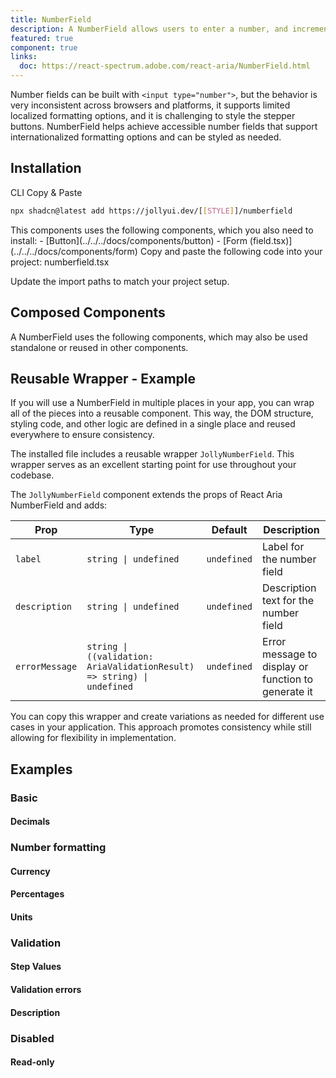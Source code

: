 ```yaml
---
title: NumberField
description: A NumberField allows users to enter a number, and increment or decrement the value using stepper buttons or the keyboard.
featured: true
component: true
links:
  doc: https://react-spectrum.adobe.com/react-aria/NumberField.html
---
```


Number fields can be built with `<input type="number">`, but the behavior is very inconsistent across browsers and platforms, it supports limited localized formatting options, and it is challenging to style the stepper buttons. NumberField helps achieve accessible number fields that support internationalized formatting options and can be styled as needed.

<ComponentPreview name="numberfield-demo" />

## Installation

<Tabs defaultValue="cli">

<TabsList>
  <TabsTrigger value="cli">CLI</TabsTrigger>
  <TabsTrigger value="manual">Copy & Paste</TabsTrigger>
</TabsList>

<TabsContent value="cli">

```bash
npx shadcn@latest add https://jollyui.dev/[[STYLE]]/numberfield
```

</TabsContent>

<TabsContent value="manual">

<Steps>
<Step>
  This components uses the following components, which you also need to install:
  - [Button](../../../docs/components/button)
  - [Form (field.tsx)](../../../docs/components/form)
</Step>
<Step>
  Copy and paste the following code into your project: numberfield.tsx
</Step>

<ComponentSource name="numberfield" />

<Step>Update the import paths to match your project setup.</Step>

</Steps>

</TabsContent>

</Tabs>

## Composed Components

A NumberField uses the following components, which may also be used standalone or reused in other components.

<ComponentCards>
  <ComponentCard component="label" />
  <ComponentCard component="input" />
  <ComponentCard component="button" />
</ComponentCards>

## Reusable Wrapper - Example

If you will use a NumberField in multiple places in your app, you can wrap all of the pieces into a reusable component. This way, the DOM structure, styling code, and other logic are defined in a single place and reused everywhere to ensure consistency.

The installed file includes a reusable wrapper `JollyNumberField`. This wrapper serves as an excellent starting point for use throughout your codebase.

<ComponentPreview name="numberfield-reusable" />

The `JollyNumberField` component extends the props of React Aria NumberField and adds:

| Prop           | Type                                                                    | Default     | Description                                         |
| -------------- | ----------------------------------------------------------------------- | ----------- | --------------------------------------------------- |
| `label`        | `string \| undefined`                                                   | `undefined` | Label for the number field                          |
| `description`  | `string \| undefined`                                                   | `undefined` | Description text for the number field               |
| `errorMessage` | `string \| ((validation: AriaValidationResult) => string) \| undefined` | `undefined` | Error message to display or function to generate it |

You can copy this wrapper and create variations as needed for different use cases in your application. This approach promotes consistency while still allowing for flexibility in implementation.

## Examples

### Basic

#### Decimals

<ComponentPreview name="numberfield-demo" />

### Number formatting

<ComponentPreview name="numberfield-formatting" />

#### Currency

<ComponentPreview name="numberfield-currency" />

#### Percentages

<ComponentPreview name="numberfield-percentages" />

#### Units

<ComponentPreview name="numberfield-units" />

### Validation

<ComponentPreview name="numberfield-validation" />

#### Step Values

<ComponentPreview name="numberfield-step-values" />

#### Validation errors

<ComponentPreview name="numberfield-validation-error" />

#### Description

<ComponentPreview name="numberfield-description" />

### Disabled

<ComponentPreview name="numberfield-disabled" />

#### Read-only

<ComponentPreview name="numberfield-readonly" />
